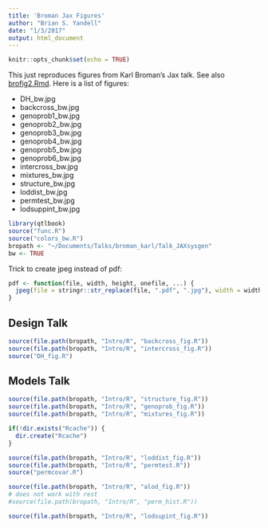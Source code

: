 ```yaml
---
title: 'Broman Jax Figures'
author: "Brian S. Yandell"
date: "1/3/2017"
output: html_document
---
```


```r
knitr::opts_chunk$set(echo = TRUE)
```

This just reproduces figures from Karl Broman's Jax talk. 
See also [brofig2.Rmd](brofig2.Rmd).
Here is a list of figures:

- DH_bw.jpg
- backcross_bw.jpg
- genoprob1_bw.jpg
- genoprob2_bw.jpg
- genoprob3_bw.jpg
- genoprob4_bw.jpg
- genoprob5_bw.jpg
- genoprob6_bw.jpg
- intercross_bw.jpg
- mixtures_bw.jpg
- structure_bw.jpg
- loddist_bw.jpg
- permtest_bw.jpg
- lodsuppint_bw.jpg

```r
library(qtlbook)
source("func.R")
source("colors_bw.R")
bropath <- "~/Documents/Talks/broman_karl/Talk_JAXsysgen"
bw <- TRUE
```

Trick to create jpeg instead of pdf:

```r
pdf <- function(file, width, height, onefile, ...) {
  jpeg(file = stringr::str_replace(file, ".pdf", ".jpg"), width = width * 96, height = height * 96, ...)
}
```

## Design Talk

```r
source(file.path(bropath, "Intro/R", "backcross_fig.R"))
source(file.path(bropath, "Intro/R", "intercross_fig.R"))
source("DH_fig.R")
```

## Models Talk

```r
source(file.path(bropath, "Intro/R", "structure_fig.R"))
source(file.path(bropath, "Intro/R", "genoprob_fig.R"))
source(file.path(bropath, "Intro/R", "mixtures_fig.R"))
```

```r
if(!dir.exists("Rcache")) {
  dir.create("Rcache")
}
```

```r
source(file.path(bropath, "Intro/R", "loddist_fig.R"))
source(file.path(bropath, "Intro/R", "permtest.R"))
source("permcovar.R")
```

```r
source(file.path(bropath, "Intro/R", "alod_fig.R"))
# does not work with rest
#source(file.path(bropath, "Intro/R", "perm_hist.R"))
```

```r
source(file.path(bropath, "Intro/R", "lodsupint_fig.R"))
```
